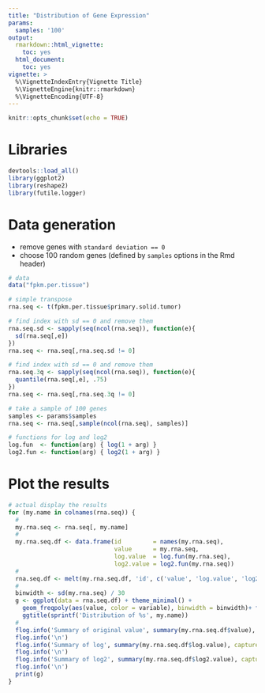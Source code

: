 ```yaml
---
title: "Distribution of Gene Expression"
params:
  samples: '100'
output:
  rmarkdown::html_vignette:
    toc: yes
  html_document:
    toc: yes
vignette: >
  %\VignetteIndexEntry{Vignette Title}
  %\VignetteEngine{knitr::rmarkdown}
  %\VignetteEncoding{UTF-8}
---
```


```r
knitr::opts_chunk$set(echo = TRUE)
```

# Libraries

```r
devtools::load_all()
library(ggplot2)
library(reshape2)
library(futile.logger)
```


# Data generation

- remove genes with `standard deviation == 0`
- choose 100 random genes (defined by `samples` options in the Rmd header)

```r
# data
data("fpkm.per.tissue")

# simple transpose
rna.seq <- t(fpkm.per.tissue$primary.solid.tumor)

# find index with sd == 0 and remove them
rna.seq.sd <- sapply(seq(ncol(rna.seq)), function(e){
  sd(rna.seq[,e])
})
rna.seq <- rna.seq[,rna.seq.sd != 0]

# find index with sd == 0 and remove them
rna.seq.3q <- sapply(seq(ncol(rna.seq)), function(e){
  quantile(rna.seq[,e], .75)
})
rna.seq <- rna.seq[,rna.seq.3q != 0]

# take a sample of 100 genes
samples <- params$samples
rna.seq <- rna.seq[,sample(ncol(rna.seq), samples)]

# functions for log and log2
log.fun  <- function(arg) { log(1 + arg) }
log2.fun <- function(arg) { log2(1 + arg) }

```

# Plot the results

```r

# actual display the results
for (my.name in colnames(rna.seq)) {
  #
  my.rna.seq <- rna.seq[, my.name]
  #
  my.rna.seq.df <- data.frame(id         = names(my.rna.seq), 
                              value      = my.rna.seq, 
                              log.value  = log.fun(my.rna.seq), 
                              log2.value = log2.fun(my.rna.seq))
  #
  rna.seq.df <- melt(my.rna.seq.df, 'id', c('value', 'log.value', 'log2.value'))
  #
  binwidth <- sd(my.rna.seq) / 30
  g <- ggplot(data = rna.seq.df) + theme_minimal() +
    geom_freqpoly(aes(value, color = variable), binwidth = binwidth)+ facet_grid(variable ~ .) + 
    ggtitle(sprintf('Distribution of %s', my.name))
  #
  flog.info('Summary of original value', summary(my.rna.seq.df$value), capture = T)
  flog.info('\n')
  flog.info('Summary of log', summary(my.rna.seq.df$log.value), capture = T)
  flog.info('\n')
  flog.info('Summary of log2', summary(my.rna.seq.df$log2.value), capture = T)
  flog.info('\n')
  print(g)
}
```


